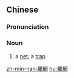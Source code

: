 {{also|罗网}}
==Chinese==
{{zh-forms|s=罗网}}

===Pronunciation===
{{zh-pron
|m=luówǎng
|h=pfs=lò-mióng
|mn=lô-bāng/lô-bóng
|cat=n
}}

===Noun===
{{zh-noun}}

# a [[net]]; a [[trap]]

[[zh-min-nan:羅網]]
[[hu:羅網]]